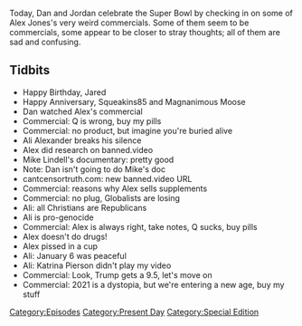 {{DEFAULTSORT:
    #_EPISODE_0528:2021 Super Bowl Commercial Spectacular
}}{{Episode
    | title           = 2021 Super Bowl Commercial Spectacular
    | caption         = Listen to this episode on [https://knowledgefight.libsyn.com/528-2021-super-bowl-commercial-spectacular Libsyn] [https://open.spotify.com/episode/29JtOLUapPI8KSJJQJGjh7 Spotify], Read the [[Transcript/528: 2021 Super Bowl Commercial Spectacular|Unofficial Transcript]], View discussion on [https://reddit.com/lf3mvs Reddit]
    | episodeNumber   = 528
    | length          = 00:50:16
    | airDate         = February 8, 2021
    | coverageDate    = February 7, 2021
    | episodeType     = [[:Category:Present Day|Present Day]], [[:Category:Special Edition|Special Edition]]
    | appearance      = [[Ali Alexander]], [[Mike Lindell]], [[Katrina Pierson]]
    | oocDrop         = People say this is weird. This is NORMAL!
    | previousEpisode = [[527: February 4, 2021]]
    | nextEpisode     = [[529: February 8, 2021]]
}}

{{Stub}}

Today, Dan and Jordan celebrate the Super Bowl by checking in on some of Alex Jones's very weird commercials.  Some of them seem to be commercials, some appear to be closer to stray thoughts; all of them are sad and confusing.

==Tidbits==

*Happy Birthday, Jared
*Happy Anniversary, Squeakins85 and Magnanimous Moose
*Dan watched Alex's commercial
*Commercial: Q is wrong, buy my pills
*Commercial: no product, but imagine you're buried alive
*Ali Alexander breaks his silence
*Alex did research on banned.video
*Mike Lindell's documentary: pretty good
*Note: Dan isn't going to do Mike's doc
*cantcensortruth.com: new banned.video URL
*Commercial: reasons why Alex sells supplements
*Commercial: no plug, Globalists are losing
*Ali: all Christians are Republicans
*Ali is pro-genocide
*Commercial: Alex is always right, take notes, Q sucks, buy pills
*Alex doesn't do drugs!
*Alex pissed in a cup
*Ali: January 6 was peaceful
*Ali: Katrina Pierson didn't play my video
*Commercial: Look, Trump gets a 9.5, let's move on
*Commercial: 2021 is a dystopia, but we're entering a new age, buy my stuff

[[Category:Episodes]]
[[Category:Present Day]]
[[Category:Special Edition]]
